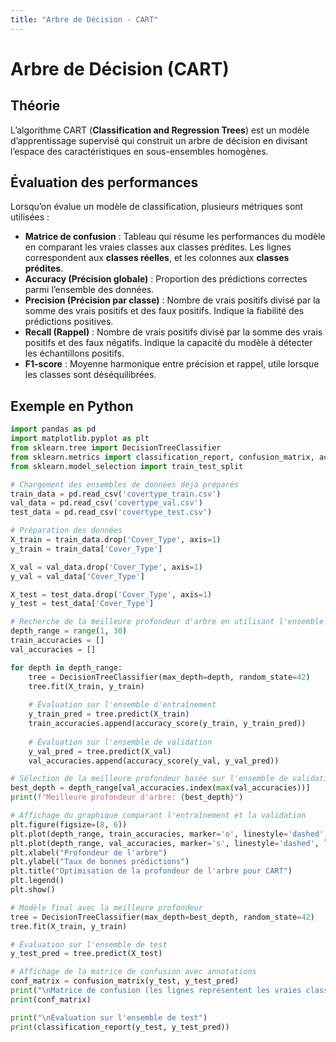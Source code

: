 ```yaml
---
title: "Arbre de Décision - CART"
---
```


# Arbre de Décision (CART)

## Théorie
L'algorithme CART (**Classification and Regression Trees**) est un modèle d'apprentissage supervisé qui construit un arbre de décision en divisant l'espace des caractéristiques en sous-ensembles homogènes.

## Évaluation des performances
Lorsqu'on évalue un modèle de classification, plusieurs métriques sont utilisées :

- **Matrice de confusion** : Tableau qui résume les performances du modèle en comparant les vraies classes aux classes prédites. Les lignes correspondent aux **classes réelles**, et les colonnes aux **classes prédites**.
- **Accuracy (Précision globale)** : Proportion des prédictions correctes parmi l'ensemble des données.
- **Precision (Précision par classe)** : Nombre de vrais positifs divisé par la somme des vrais positifs et des faux positifs. Indique la fiabilité des prédictions positives.
- **Recall (Rappel)** : Nombre de vrais positifs divisé par la somme des vrais positifs et des faux négatifs. Indique la capacité du modèle à détecter les échantillons positifs.
- **F1-score** : Moyenne harmonique entre précision et rappel, utile lorsque les classes sont déséquilibrées.

## Exemple en Python

```python
import pandas as pd
import matplotlib.pyplot as plt
from sklearn.tree import DecisionTreeClassifier
from sklearn.metrics import classification_report, confusion_matrix, accuracy_score
from sklearn.model_selection import train_test_split

# Chargement des ensembles de données déjà préparés
train_data = pd.read_csv('covertype_train.csv')
val_data = pd.read_csv('covertype_val.csv')
test_data = pd.read_csv('covertype_test.csv')

# Préparation des données
X_train = train_data.drop('Cover_Type', axis=1)
y_train = train_data['Cover_Type']

X_val = val_data.drop('Cover_Type', axis=1)
y_val = val_data['Cover_Type']

X_test = test_data.drop('Cover_Type', axis=1)
y_test = test_data['Cover_Type']

# Recherche de la meilleure profondeur d'arbre en utilisant l'ensemble de validation
depth_range = range(1, 30)
train_accuracies = []
val_accuracies = []

for depth in depth_range:
    tree = DecisionTreeClassifier(max_depth=depth, random_state=42)
    tree.fit(X_train, y_train)
    
    # Évaluation sur l'ensemble d'entraînement
    y_train_pred = tree.predict(X_train)
    train_accuracies.append(accuracy_score(y_train, y_train_pred))
    
    # Évaluation sur l'ensemble de validation
    y_val_pred = tree.predict(X_val)
    val_accuracies.append(accuracy_score(y_val, y_val_pred))

# Sélection de la meilleure profondeur basée sur l'ensemble de validation
best_depth = depth_range[val_accuracies.index(max(val_accuracies))]
print(f"Meilleure profondeur d'arbre: {best_depth}")

# Affichage du graphique comparant l'entraînement et la validation
plt.figure(figsize=(8, 6))
plt.plot(depth_range, train_accuracies, marker='o', linestyle='dashed', label='Train Accuracy')
plt.plot(depth_range, val_accuracies, marker='s', linestyle='dashed', label='Validation Accuracy')
plt.xlabel("Profondeur de l'arbre")
plt.ylabel("Taux de bonnes prédictions")
plt.title("Optimisation de la profondeur de l'arbre pour CART")
plt.legend()
plt.show()

# Modèle final avec la meilleure profondeur
tree = DecisionTreeClassifier(max_depth=best_depth, random_state=42)
tree.fit(X_train, y_train)

# Évaluation sur l'ensemble de test
y_test_pred = tree.predict(X_test)

# Affichage de la matrice de confusion avec annotations
conf_matrix = confusion_matrix(y_test, y_test_pred)
print("\nMatrice de confusion (les lignes représentent les vraies classes et les colonnes les classes prédites) :")
print(conf_matrix)

print("\nÉvaluation sur l'ensemble de test")
print(classification_report(y_test, y_test_pred))
```